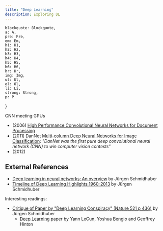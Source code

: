 ```yaml
---
title: "Deep Learning"
description: Exploring DL
---
```


    blockquote: Blockquote,
    a: A,
    pre: Pre,
    em: Em,
    h1: H1,
    h2: H2,
    h3: H3,
    h4: H4,
    h5: H5,
    h6: H6,
    hr: Hr,
    img: Img,
    ul: Ul,
    ol: Ol,
    li: Li,
    strong: Strong,
    p: P
}

CNN meeting GPUs
- (2006) [High Performance Convolutional Neural Networks for Document Processing](https://inria.hal.science/inria-00112631/document)
- (2011) DanNet [Multi-column Deep Neural Networks for Image Classification](https://arxiv.org/pdf/1202.2745): *"DanNet was the first pure deep convolutional neural network (CNN) to win computer vision contests"*
- (2012)

## External References

- [Deep learning in neural networks: An overview](https://www.sciencedirect.com/science/article/abs/pii/S0893608014002135) by Jürgen Schmidhuber
- [Timeline of Deep Learning Highlights 1960-2013](https://people.idsia.ch/~juergen/firstdeeplearner.html) by Jürgen Schmidhuber

Interesting readings:
- [Critique of Paper by "Deep Learning Conspiracy" (Nature 521 p 436)](https://people.idsia.ch/~juergen/deep-learning-conspiracy.html) by Jürgen Schmidhuber
    - [Deep Learning](https://www.nature.com/articles/nature14539) paper by Yann LeCun, Yoshua Bengio and Geoffrey Hinton
